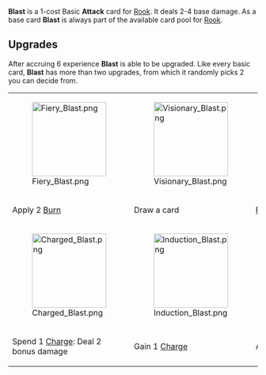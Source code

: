 {{Card
|character = Rook
|rarity = Basic
|decktype = Battle
|cardtype = Attack
|keywords = 
|upgradeable = Yes
|expreq = 6
|upgrade1 = Fiery Blast
|upgrade2 = Visionary Blast
|upgrade3 = Loaded Blast
|upgrade4 = Lucid Blast
|upgrade5 = Charged Blast
|upgrade6 = Induction Blast
|upgrade7 = Mirrored Blast
}}
{{Quote|Center mass!}}

'''Blast''' is a 1-cost Basic '''Attack''' card for [[Rook]]. It deals 2-4 base damage. As a base card '''Blast''' is always part of the available card pool for [[Rook]].

==Upgrades==
After accruing 6 experience '''Blast''' is able to be upgraded.  Like every basic card, '''Blast''' has more than two upgrades, from which it randomly picks 2 you can decide from.
{| class="wikitable" style="text-align:center"
|-
|[[File:Fiery Blast.png|150px]]
|[[File:Visionary Blast.png|150px]]
|[[File:Loaded Blast.png|150px]]
|[[File:Lucid Blast.png|150px]]
|-
!Apply 2 [[Burn]]
!Draw a card
![[Fully Charged]]: This cost 0
![[Expend]]
|-
|[[File:Charged Blast.png|150px]]
|[[File:Induction Blast.png|150px]]
|[[File:Mirrored Blast.png|150px]]
|-
!Spend 1 [[Charge]]: Deal 2 bonus damage
!Gain 1 [[Charge]]
!Attack twice
|}